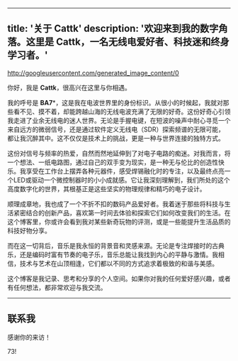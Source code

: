 
---
title: '关于 Cattk'
description: '欢迎来到我的数字角落。这里是 Cattk，一名无线电爱好者、科技迷和终身学习者。'
---


http://googleusercontent.com/generated_image_content/0

你好，我是 **Cattk**，很高兴在这里与你相遇。

我的呼号是 **BA7***，这是我在电波世界里的身份标识。从很小的时候起，我就对那些看不见、摸不着，却能跨越山海的无线电波充满了无限的好奇。这份好奇心引领我走进了业余无线电的迷人世界。无论是手握电键，在短波的噪声中耐心寻觅一个来自远方的微弱信号，还是通过软件定义无线电（SDR）探索频谱的无限可能，都让我沉醉其中。这不仅仅是技术上的挑战，更是一种与世界连接的独特方式。

这份对信号与频率的热爱，自然而然地延伸到了对电子电路的痴迷。对我而言，将一个想法、一纸电路图，通过自己的双手变为现实，是一种无与伦比的创造性快乐。我享受在工作台上摆弄各种元器件，感受焊锡融化时的专注，以及最终点亮一个LED或驱动一个微控制器时的小小成就感。它让我深刻理解到，我们所处的这个高度数字化的世界，其根基正是这些坚实的物理规律和精巧的电子设计。

顺理成章地，我也成了一个不折不扣的数码产品爱好者。我着迷于那些将科技与生活紧密结合的创新产品，喜欢第一时间去体验和探索它们如何改变我们的生活。在这个博客里，你或许会看到我对某些新奇玩物的评测，或是一些能提升生活品质的科技好物分享。

而在这一切背后，音乐是我永恒的背景音和灵感来源。无论是专注焊接时的古典乐，还是编码时富有节奏的电子乐，音乐总能让我找到内心的平静与激情。我相信，技术与艺术在山顶相逢，它们都以不同的方式追求着极致的和谐与美感。

这个博客是我记录、思考和分享的个人空间。如果你对我的任何爱好感兴趣，或者有任何想法，都非常欢迎与我交流。

---

## 联系我

<div style={{ display: 'flex', gap: '1rem', fontSize: '1.5rem' }}>
  <a href="mailto:你的邮箱地址" aria-label="Email" style={{ color: 'inherit' }}>
    <FaEnvelope />
  </a>
  <a href="https://github.com/你的GitHub用户名" target="_blank" rel="noopener noreferrer" aria-label="GitHub" style={{ color: 'inherit' }}>
    <FaGithub />
  </a>
  <a href="https://twitter.com/你的Twitter用户名" target="_blank" rel="noopener noreferrer" aria-label="Twitter" style={{ color: 'inherit' }}>
    <FaTwitter />
  </a>
</div>

感谢你的来访！

73!
